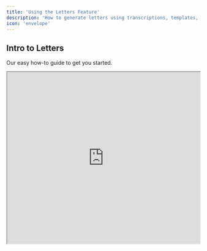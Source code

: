 ```yaml
---
title: 'Using the Letters Feature'  
description: 'How to generate letters using transcriptions, templates, and your own sources'  
icon: 'envelope'  
---
```


## Intro to Letters

Our easy how-to guide to get you started.

<Frame>
  <iframe width="100%" height="450" src="https://player.vimeo.com/video/1037372004" />
</Frame>

## Key Features

Letters enables you to create custom documents from core details, transcriptions, and typed or scanned PDFs.

<Card title="Letter Types" icon="file">
  Build personalised Letter Types to train Letters to match your tone and structure.
</Card>

<Card title="Sources" icon="link">
  Upload content to include in your letter, such as documents, transcriptions, or notes.

  * **Quick Dictate**: Dictate your voice directly as a letter source.

  * **Text**: Type or paste text from a document or your medical records.

  * **Files**: Upload typed or scanned PDFs.

  * **Transcriptions**: Attach your past transcriptions.
</Card>

<Card title="Version History" icon="clock">
  Track and revert changes easily.
</Card>

<Card title="Request Edits" icon="pen">
  Quickly request modifications to generated letters.
</Card>